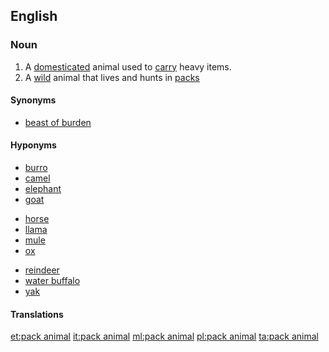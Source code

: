 ==English==
{{wikipedia}}

===Noun===
{{en-noun|head=[[pack]] [[animal]]}}

# A [[domesticated]] animal used to [[carry]] heavy items.
# A [[wild]] animal that lives and hunts in [[pack]]s

====Synonyms====
* {{sense|animal used for carrying}} [[beast of burden]]

====Hyponyms====
{{rel-top|beasts of burden}}
* [[burro]]
* [[camel]]
* [[elephant]]
* [[goat]]
{{rel-mid3}}
* [[horse]]
* [[llama]]
* [[mule]]
* [[ox]]
{{rel-mid3}}
* [[reindeer]]
* [[water buffalo]]
* [[yak]]
{{rel-bottom}}

====Translations====
{{trans-see|animal used  to carry heavy items|beast of burden}}

[[et:pack animal]]
[[it:pack animal]]
[[ml:pack animal]]
[[pl:pack animal]]
[[ta:pack animal]]